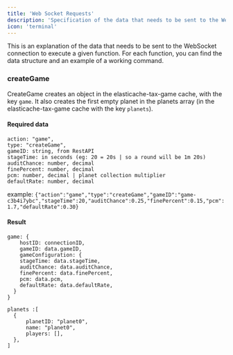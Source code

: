 ```yaml
---
title: 'Web Socket Requests'
description: 'Specification of the data that needs to be sent to the WebSocket connection to execute a given function.'
icon: 'terminal'
---
```


This is an explanation of the data that needs to be sent to the WebSocket connection to execute a given function. For each function, you can find the data structure and an example of a working command.

### createGame
CreateGame creates an object in the elasticache-tax-game cache, with the key `game`. It also creates the first empty planet in the planets array (in the elasticache-tax-game cache with the key `planets`).

#### Required data
```
action: "game",
type: "createGame",
gameID: string, from RestAPI
stageTime: in seconds (eg: 20 = 20s | so a round will be 1m 20s)
auditChance: number, decimal
finePercent: number, decimal
pcm: number, decimal | planet collection multiplier
defaultRate: number, decimal
```

example: `{"action":"game","type":"createGame","gameID":"game-c3b4i7ybc","stageTime":20,"auditChance":0.25,"finePercent":0.15,"pcm":1.7,"defaultRate":0.30}`

#### Result
```
game: {
    hostID: connectionID,
    gameID: data.gameID,
    gameConfiguration: {
    stageTime: data.stageTime,
    auditChance: data.auditChance,
    finePercent: data.finePercent,
    pcm: data.pcm,
    defaultRate: data.defaultRate,
  }
}

planets :[
  {
      planetID: "planet0",
      name: "planet0",
      players: [],
  },
]
```
